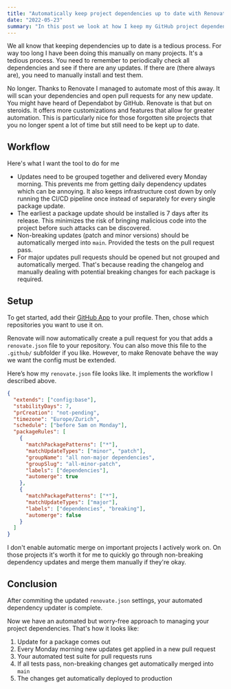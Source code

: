 ```yaml
---
title: "Automatically keep project dependencies up to date with Renovate"
date: "2022-05-23"
summary: "In this post we look at how I keep my GitHub project dependencies up to date with Renovate. Non-breaking changes get automatically merged as soon as tests pass. Pull requests for breaking changes can be merged manually."
---
```


We all know that keeping dependencies up to date is a tedious process. For way too long I have been doing this manually on many projects. It's a tedious process. You need to remember to periodically check all dependencies and see if there are any updates. If there are (there always are), you need to manually install and test them.

No longer. Thanks to Renovate I managed to automate most of this away. It will scan your dependencies and open pull requests for any new update. You might have heard of Dependabot by GitHub. Renovate is that but on steroids. It offers more customizations and features that allow for greater automation. This is particularly nice for those forgotten site projects that you no longer spent a lot of time but still need to be kept up to date.

## Workflow

Here's what I want the tool to do for me

- Updates need to be grouped together and delivered every Monday morning. This prevents me from getting daily dependency updates which can be annoying. It also keeps infrastructure cost down by only running the CI/CD pipeline once instead of separately for every single package update.
- The earliest a package update should be installed is 7 days after its release. This minimizes the risk of bringing malicious code into the project before such attacks can be discovered.
- Non-breaking updates (patch and minor versions) should be automatically merged into `main`. Provided the tests on the pull request pass.
- For major updates pull requests should be opened but not grouped and automatically merged. That's because reading the changelog and manually dealing with potential breaking changes for each package is required.

## Setup

To get started, add their [GitHub App](https://github.com/marketplace/renovate) to your profile. Then, chose which repositories you want to use it on.

Renovate will now automatically create a pull request for you that adds a `renovate.json` file to your repository. You can also move this file to the `.github/` subfolder if you like. However, to make Renovate behave the way we want the config must be extended.

Here’s how my `renovate.json` file looks like. It implements the workflow I described above.

```json
{
  "extends": ["config:base"],
  "stabilityDays": 7,
  "prCreation": "not-pending",
  "timezone": "Europe/Zurich",
  "schedule": ["before 5am on Monday"],
  "packageRules": [
    {
      "matchPackagePatterns": ["*"],
      "matchUpdateTypes": ["minor", "patch"],
      "groupName": "all non-major dependencies",
      "groupSlug": "all-minor-patch",
      "labels": ["dependencies"],
      "automerge": true
    },
    {
      "matchPackagePatterns": ["*"],
      "matchUpdateTypes": ["major"],
      "labels": ["dependencies", "breaking"],
      "automerge": false
    }
  ]
}
```

I don't enable automatic merge on important projects I actively work on. On those projects it's worth it for me to quickly go through non-breaking dependency updates and merge them manually if they're okay.

## Conclusion

After commiting the updated `renovate.json` settings, your automated dependency updater is complete.

Now we have an automated but worry-free approach to managing your project dependencies. That's how it looks like:

1. Update for a package comes out
2. Every Monday morning new updates get applied in a new pull request
3. Your automated test suite for pull requests runs
4. If all tests pass, non-breaking changes get automatically merged into `main`
5. The changes get automatically deployed to production